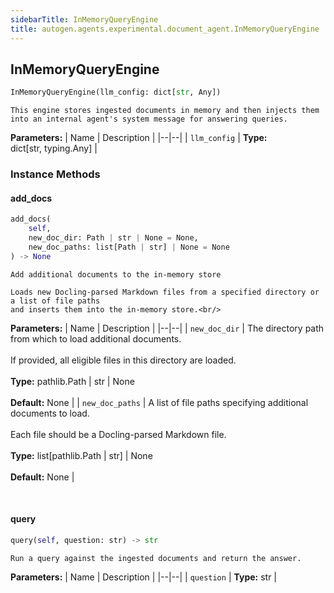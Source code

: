 ```yaml
---
sidebarTitle: InMemoryQueryEngine
title: autogen.agents.experimental.document_agent.InMemoryQueryEngine
---
```

<h2 id="autogen.agents.experimental.document_agent.InMemoryQueryEngine" class="doc doc-heading">
    <code class="doc-symbol doc-symbol-heading doc-symbol-class"></code>
    <span class="doc doc-object-name doc-class-name">InMemoryQueryEngine</span>
</h2>

```python
InMemoryQueryEngine(llm_config: dict[str, Any])
```

    This engine stores ingested documents in memory and then injects them into an internal agent's system message for answering queries.

<b>Parameters:</b>
| Name | Description |
|--|--|
| `llm_config` | **Type:** dict[str, typing.Any] |

### Instance Methods

<code class="doc-symbol doc-symbol-heading doc-symbol-method"></code>
#### add_docs

```python
add_docs(
    self,
    new_doc_dir: Path | str | None = None,
    new_doc_paths: list[Path | str] | None = None
) -> None
```

    Add additional documents to the in-memory store
    
    Loads new Docling-parsed Markdown files from a specified directory or a list of file paths
    and inserts them into the in-memory store.<br/>

<b>Parameters:</b>
| Name | Description |
|--|--|
| `new_doc_dir` | The directory path from which to load additional documents.<br/><br/>If provided, all eligible files in this directory are loaded.<br/><br/>**Type:** pathlib.Path \| str \| None<br/><br/>**Default:** None |
| `new_doc_paths` | A list of file paths specifying additional documents to load.<br/><br/>Each file should be a Docling-parsed Markdown file.<br/><br/>**Type:** list[pathlib.Path \| str] \| None<br/><br/>**Default:** None |

<br />

<code class="doc-symbol doc-symbol-heading doc-symbol-method"></code>
#### query

```python
query(self, question: str) -> str
```

    Run a query against the ingested documents and return the answer.

<b>Parameters:</b>
| Name | Description |
|--|--|
| `question` | **Type:** str |

<br />